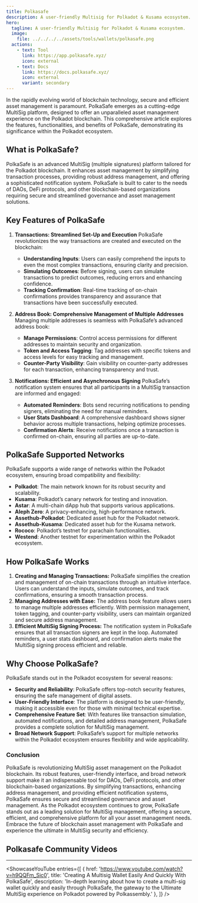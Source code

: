 ```yaml
---
title: Polkasafe
description: A user-friendly Multisig for Polkadot & Kusama ecosystem.
hero:
  tagline: A user-friendly Multisig for Polkadot & Kusama ecosystem.
  image: 
    file: ../../../../assets/tools/wallets/polkasafe.png
  actions:
    - text: Tool
      link: https://app.polkasafe.xyz/
      icon: external
    - text: Docs
      link: https://docs.polkasafe.xyz/
      icon: external
      variant: secondary
---
```



In the rapidly evolving world of blockchain technology, secure and efficient asset management is paramount. PolkaSafe emerges as a cutting-edge MultiSig platform, designed to offer an unparalleled asset management experience on the Polkadot blockchain. This comprehensive article explores the features, functionalities, and benefits of PolkaSafe, demonstrating its significance within the Polkadot ecosystem.

## What is PolkaSafe?
PolkaSafe is an advanced MultiSig (multiple signatures) platform tailored for the Polkadot blockchain. It enhances asset management by simplifying transaction processes, providing robust address management, and offering a sophisticated notification system. PolkaSafe is built to cater to the needs of DAOs, DeFi protocols, and other blockchain-based organizations requiring secure and streamlined governance and asset management solutions.

## Key Features of PolkaSafe
1. **Transactions: Streamlined Set-Up and Execution**
PolkaSafe revolutionizes the way transactions are created and executed on the blockchain:
    - **Understanding Inputs**: Users can easily comprehend the inputs to even the most complex transactions, ensuring clarity and precision.
    - **Simulating Outcomes**: Before signing, users can simulate transactions to predict outcomes, reducing errors and enhancing confidence.
    - **Tracking Confirmation**: Real-time tracking of on-chain confirmations provides transparency and assurance that transactions have been successfully executed.

2. **Address Book: Comprehensive Management of Multiple Addresses**
Managing multiple addresses is seamless with PolkaSafe’s advanced address book:
    - **Manage Permissions**: Control access permissions for different addresses to maintain security and organization.
    - **Token and Access Tagging**: Tag addresses with specific tokens and access levels for easy tracking and management.
    - **Counter-Party Visibility**: Gain visibility on counter-party addresses for each transaction, enhancing transparency and trust.

3. **Notifications: Efficient and Asynchronous Signing**
PolkaSafe’s notification system ensures that all participants in a MultiSig transaction are informed and engaged:
    - **Automated Reminders**: Bots send recurring notifications to pending signers, eliminating the need for manual reminders.
    - **User Stats Dashboard**: A comprehensive dashboard shows signer behavior across multiple transactions, helping optimize processes.
    - **Confirmation Alerts**: Receive notifications once a transaction is confirmed on-chain, ensuring all parties are up-to-date.

## PolkaSafe Supported Networks
PolkaSafe supports a wide range of networks within the Polkadot ecosystem, ensuring broad compatibility and flexibility:
- **Polkadot**: The main network known for its robust security and scalability.
- **Kusama**: Polkadot’s canary network for testing and innovation.
- **Astar**: A multi-chain dApp hub that supports various applications.
- **Aleph Zero**: A privacy-enhancing, high-performance network.
- **Assethub-Polkadot**: Dedicated asset hub for the Polkadot network.
- **Assethub-Kusama**: Dedicated asset hub for the Kusama network.
- **Rococo**: Polkadot’s testnet for parachain functionalities.
- **Westend**: Another testnet for experimentation within the Polkadot ecosystem.

## How PolkaSafe Works
1. **Creating and Managing Transactions:** PolkaSafe simplifies the creation and management of on-chain transactions through an intuitive interface. Users can understand the inputs, simulate outcomes, and track confirmations, ensuring a smooth transaction process.
2. **Managing Addresses with Ease:** The address book feature allows users to manage multiple addresses efficiently. With permission management, token tagging, and counter-party visibility, users can maintain organized and secure address management.
3. **Efficient MultiSig Signing Process:** The notification system in PolkaSafe ensures that all transaction signers are kept in the loop. Automated reminders, a user stats dashboard, and confirmation alerts make the MultiSig signing process efficient and reliable.

## Why Choose PolkaSafe?
PolkaSafe stands out in the Polkadot ecosystem for several reasons:
- **Security and Reliability**: PolkaSafe offers top-notch security features, ensuring the safe management of digital assets.
- **User-Friendly Interface**: The platform is designed to be user-friendly, making it accessible even for those with minimal technical expertise.
- **Comprehensive Feature Set**: With features like transaction simulation, automated notifications, and detailed address management, PolkaSafe provides a complete solution for MultiSig management.
- **Broad Network Support**: PolkaSafe’s support for multiple networks within the Polkadot ecosystem ensures flexibility and wide applicability.

### Conclusion
PolkaSafe is revolutionizing MultiSig asset management on the Polkadot blockchain. Its robust features, user-friendly interface, and broad network support make it an indispensable tool for DAOs, DeFi protocols, and other blockchain-based organizations. By simplifying transactions, enhancing address management, and providing efficient notification systems, PolkaSafe ensures secure and streamlined governance and asset management.
As the Polkadot ecosystem continues to grow, PolkaSafe stands out as a leading solution for MultiSig management, offering a secure, efficient, and comprehensive platform for all your asset management needs. Embrace the future of blockchain asset management with PolkaSafe and experience the ultimate in MultiSig security and efficiency.

## Polkasafe Community Videos
--------------
<ShowcaseYouTube
  entries={[
    {
      href: 'https://www.youtube.com/watch?v=h9QQFm_Sic0',
      title: 'Creating A Multisig Wallet Easily And Quickly With PolkaSafe',
      description: 'In-depth learning about how to create a multi-sig wallet quickly and easily through PolkaSafe, the gateway to the Ultimate MultiSig experience on Polkadot powered by Polkassembly.'
    },
  ]} />
